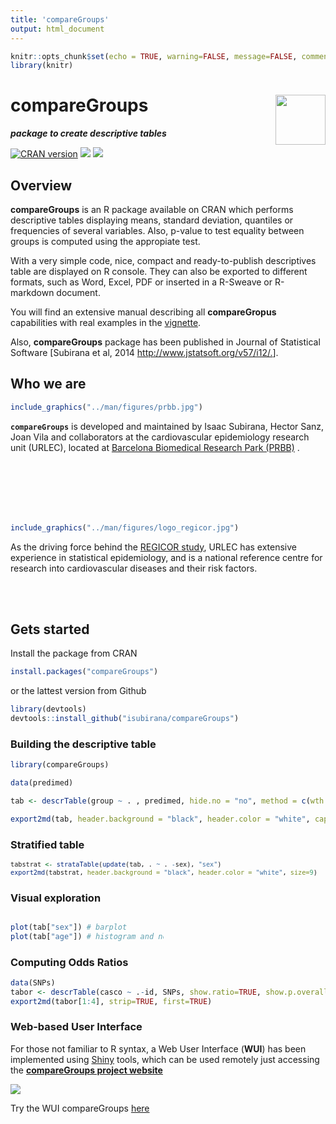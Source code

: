 ```yaml
---
title: 'compareGroups'
output: html_document
---
```


<style>
  .col2 {
    columns: 2 200px;         /* number of columns and width in pixels*/
    -webkit-columns: 2 200px; /* chrome, safari */
    -moz-columns: 2 200px;    /* firefox */
  }
  .small {
    font-size:9pt;
  }
</style>

```r
knitr::opts_chunk$set(echo = TRUE, warning=FALSE, message=FALSE, comment="")
library(knitr)
```



compareGroups <img src="man/figures/logo.png" align="right" width="80px"/>
=================

**_package to create descriptive tables_**


[![CRAN version](http://www.r-pkg.org/badges/version/compareGroups)](http://cran.r-project.org/package=compareGroups) ![](http://cranlogs.r-pkg.org/badges/grand-total/compareGroups) ![](http://cranlogs.r-pkg.org/badges/last-month/compareGroups)


## Overview

**compareGroups** is an R package available on CRAN which performs descriptive tables displaying means, standard deviation, quantiles or frequencies of several variables. Also, p-value to test equality between groups is computed using the appropiate test. <br>

With a very simple code, nice, compact and ready-to-publish descriptives table are displayed on R console. They can also be exported to different formats, such as Word, Excel, PDF or inserted in a R-Sweave or R-markdown document.<br>

You will find an extensive manual describing all **compareGropus** capabilities with real examples in the [vignette](http://htmlpreview.github.io/?https://github.com/isubirana/compareGroups/blob/master/compareGroups_vignette.html).<br>


Also, **compareGroups** package has been published in Journal of Statistical Software [Subirana et al, 2014 [http://www.jstatsoft.org/v57/i12/.](http://www.jstatsoft.org/v57/i12/.)].

## Who we are


```r
include_graphics("../man/figures/prbb.jpg")
```


**`compareGroups`** is developed and maintained by Isaac Subirana, Hector Sanz, Joan Vila and collaborators at the cardiovascular epidemiology research unit (URLEC), located at [Barcelona Biomedical Research Park (PRBB)](http://www.prbb.org/) .


<br><br><br><br><br>

```r
include_graphics("../man/figures/logo_regicor.jpg")
```

As the driving force behind the [REGICOR study](www.regicor.org), URLEC has extensive experience in statistical epidemiology, and is a national reference centre for research into cardiovascular diseases and their risk factors.


<br><br>


## Gets started

Install the package from CRAN


```r
install.packages("compareGroups")
```

or the lattest version from Github

```r
library(devtools)
devtools::install_github("isubirana/compareGroups")
```

### Building the descriptive table

```r
library(compareGroups)

data(predimed)

tab <- descrTable(group ~ . , predimed, hide.no = "no", method = c(wth = 2, p14 = 2), subset = age > 55, sd.type = 3)

export2md(tab, header.background = "black", header.color = "white", caption = "Summary by intervention group")
```

### Stratified table

<div class="small">

```r
tabstrat <- strataTable(update(tab, . ~ . -sex), "sex")
export2md(tabstrat, header.background = "black", header.color = "white", size=9)
```

</div>

### Visual exploration

<div class="col2">
```r
plot(tab["sex"]) # barplot
plot(tab["age"]) # histogram and normality plot
```
</div>

### Computing Odds Ratios

```r
data(SNPs)
tabor <- descrTable(casco ~ .-id, SNPs, show.ratio=TRUE, show.p.overall=FALSE)
export2md(tabor[1:4], strip=TRUE, first=TRUE)
```



### Web-based User Interface

For those not familiar to R syntax, a Web User Interface (**WUI**) has been implemented using [Shiny](http://shiny.rstudio.com/) tools, which can be used remotely just accessing the [**compareGroups project website**](http://www.comparegroups.eu)



![](../man/figures/WUI.png)

Try the WUI compareGroups [here](http://www.comparegroups.eu/wui)
